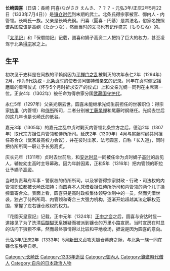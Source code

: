 {{unreferenced|time=2017-01-24T00:57:27+00:00}}
'''长崎圆喜'''（日语：長崎 円喜/ながさき えんき、？？？ - 元弘3年/正庆2年5月22日（1333年7月4日））是[[镰仓时代|镰仓时代]]到末期的武士。北条氏得宗家被官、御内人・内管领。长崎氏一族。父亲是长崎光纲。円喜（圓喜・円基）是其法名，俗家名按照谱系图应该是高纲（たかつな），然而当时的文书也有记作盛宗（もりむね）的。

『[[太平記|太平記]]』和『保暦間記』记载，圆喜和嫡子高资二人把持了巨大的权力，甚至凌驾于北条[[得宗|得宗]]家之上。

== 生平 ==

初次见于史料是在同族的平赖纲因为[[平禪門之亂|平禅门之乱]]被剿灭的次年永仁2年（1294年）2月，作为9代[[執權|执权]]・[[北條貞時|北条贞时]]的使者访问御持僧亲玄的记录。同年在贞时侧室播磨局的着带仪式（怀孕5个月时祈求安产的仪式）上和父亲光纲一同列在主席第一位。正安4年（1302年）被任命为得宗家分国[[武藏國|武藏国]][[守護代|守护代]]。

永仁5年（1297年）父亲光纲去世。圆喜未能继承光纲生前担任的世袭职位：得宗家[[执事|执事]]（内管领）和[[侍所|侍所]]所司，二者分别被[[工藤時光|工藤杲禅]]和尾藤时纲继任。光纲去世后的这几年也是长崎氏的低谷。

嘉元3年（1305年）的嘉元之乱中贞时剿灭内管领北条宗方之后，德治2年（1307年）取代宗方担任内管领和侍所所司。延庆2年（1309年）4月与尾藤时纲共同担任寄合众（武家最高权力会议），并在彼时出家，法号圆喜，自称「长入道」，同时把侍所所司一职让予长男高贞。

庆长元年（1311年）贞时去世前后，和[[安達時顯|安达时显]]一同被任命为贞时嫡子[[北條高時|高时]]的后见人，辅佐幼主高时主导幕政。因为年龄因素，正和5年（1316年）把内管领的职位让予嫡子[[長崎高資|高资]]。

当时负责幕府军事・警察权的侍所所司，以及掌管得宗家财政・行政・司法权的内管领职位都被长崎氏把持；而圆喜本人凭借着担任侍所所司和内管领的两个儿子操控着寄合众。表面上看，圆喜只是高时政权集体领导体制中的一员，然而凭借世袭，独占了侍所所司、内管领和寄合三大强力机构，逐渐开始超越其法定职权范围，掌握了左右镰仓政权的权力。

『花園天皇宸記』记载，正中元年（1324年）[[正中之變|正中之变]]之后，圆喜与安达时显一道接见了为了洗清[[后醍醐天皇|后醍醐天皇]]嫌疑而被派到镰仓的万里小路宣房。当时宣房在时显的诘问下狼狈不堪，然而最终事情得以比较和平地收场，据说是因为圆喜的意向。

元弘3年/正庆2年（1333年）5月[[新田义贞|新田义贞]]攻灭镰仓幕府之际，与北条一族一同在镰仓东胜寺自尽。

[[Category:长崎氏|Category:长崎氏]]
[[Category:1333年逝世|Category:1333年逝世]]
[[Category:御內人|Category:御內人]]
[[Category:鎌倉時代僧人|Category:鎌倉時代僧人]]
[[Category:自杀的日本政治人物|Category:自杀的日本政治人物]]